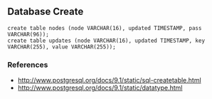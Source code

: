 == Database Create ==
<pre>
create table nodes (node VARCHAR(16), updated TIMESTAMP, pass VARCHAR(96));
create table updates (node VARCHAR(16), updated TIMESTAMP, key VARCHAR(255), value VARCHAR(255));
</pre>

=== References ===
* http://www.postgresql.org/docs/9.1/static/sql-createtable.html
* http://www.postgresql.org/docs/9.1/static/datatype.html
